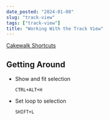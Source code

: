 ```yaml
---
date_posted: "2024-01-08"
slug: "track-view"
tags: ["track-view"]
title: "Working With the Track View"
---
```


[Cakewalk Shortcuts](https://help.cakewalk.com/hc/en-us/articles/360036997613-Keyboard-Shortcuts)

## Getting Around

- Show and fit selection

  `CTRL+ALT+H`

- Set loop to selection

  `SHIFT+L`
